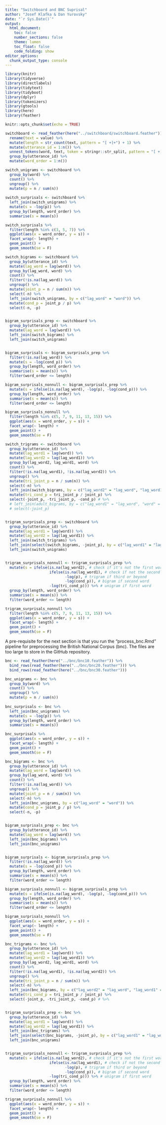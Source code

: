 ```yaml
---
title: "Switchboard and BNC Suprisal"
author: "Josef Klafka & Dan Yurovsky"
date: "`r Sys.Date()`"
output: 
  html_document:
    toc: false
    number_sections: false
    theme: lumen
    toc_float: false
    code_folding: show 
editor_options: 
  chunk_output_type: console
---
```


```r
library(knitr)
library(tidyverse)
library(directlabels)
library(tidytext)
library(tidyboot)
library(dplyr)
library(tokenizers)
library(gtools)
library(here)
library(feather)

knitr::opts_chunk$set(echo = TRUE)
```

```r
switchboard <- read_feather(here("../switchboard/switchboard.feather")) %>%
  rename(text = value) %>%
  mutate(length = str_count(text, pattern = "[ +]+") + 1) %>%
  mutate(utterance_id = 1:n()) %>%
  unnest_tokens(word, text, token = stringr::str_split, pattern = "[ +]+") %>%
  group_by(utterance_id) %>%
  mutate(word_order = 1:n())
```

```r
switch_unigrams <- switchboard %>%
  group_by(word) %>%
  count() %>%
  ungroup() %>%
  mutate(p = n / sum(n))
  
switch_surprisals <- switchboard %>%
  left_join(switch_unigrams) %>%
  mutate(s = -log(p)) %>%
  group_by(length, word_order) %>%
  summarise(s = mean(s)) 

switch_surprisals %>%
  filter(length %in% c(3, 5, 7)) %>%
  ggplot(aes(x = word_order, y = s)) + 
  facet_wrap(~ length) + 
  geom_point() + 
  geom_smooth(se = F)
```

```r
switch_bigrams <- switchboard %>%
  group_by(utterance_id) %>%
  mutate(lag_word = lag(word)) %>%
  group_by(lag_word, word) %>%
  count() %>%
  filter(!is.na(lag_word)) %>%
  ungroup() %>%
  mutate(joint_p = n / sum(n)) %>%
  select(-n) %>%
  left_join(switch_unigrams, by = c("lag_word" = "word")) %>%
  mutate(cond_p = joint_p / p) %>%
  select(-n, -p)


bigram_surprisals_prep <- switchboard %>%
  group_by(utterance_id) %>%
  mutate(lag_word = lag(word)) %>%
  left_join(switch_bigrams) %>%
  left_join(switch_unigrams)


bigram_surprisals <- bigram_surprisals_prep %>%
  filter(!is.na(lag_word)) %>%
  mutate(s = -log(cond_p)) %>%
  group_by(length, word_order) %>%
  summarise(s = mean(s)) %>%
  filter(word_order <= length)

bigram_surprisals_nonnull <- bigram_surprisals_prep %>%
  mutate(s = ifelse(is.na(lag_word), -log(p), -log(cond_p))) %>%
  group_by(length, word_order) %>%
  summarise(s = mean(s)) %>% 
  filter(word_order <= length)

bigram_surprisals_nonnull %>%
  filter(length %in% c(5, 7, 9, 11, 13, 15)) %>%
  ggplot(aes(x = word_order, y = s)) + 
  facet_wrap(~ length) + 
  geom_point() + 
  geom_smooth(se = F)
```

```r
switch_trigrams <- switchboard %>%
  group_by(utterance_id) %>%
  mutate(lag_word1 = lag(word)) %>%
  mutate(lag_word2 = lag(lag_word1)) %>%
  group_by(lag_word2, lag_word1, word) %>%
  count() %>%
  filter(!is.na(lag_word1), !is.na(lag_word2)) %>%
  ungroup() %>%
  mutate(tri_joint_p = n / sum(n)) %>%
  select(-n) %>%
  left_join(switch_bigrams, by = c("lag_word2" = "lag_word", "lag_word1" = "word")) %>%
  mutate(tri_cond_p = tri_joint_p / joint_p) %>%
  select(-joint_p, -tri_joint_p, -cond_p) # %>% 
  # left_join(adult_bigrams, by = c("lag_word1" = "lag_word", "word" = "word")) %>% 
  # select(-joint_p) 


trigram_surprisals_prep <- switchboard %>%
  group_by(utterance_id) %>%
  mutate(lag_word1 = lag(word)) %>%
  mutate(lag_word2 = lag(lag_word1)) %>%
  left_join(switch_trigrams) %>% 
  left_join(select(switch_bigrams, -joint_p), by = c("lag_word1" = "lag_word", "word" = "word")) %>% 
  left_join(switch_unigrams)


trigram_surprisals_nonnull <- trigram_surprisals_prep %>%
  mutate(s = ifelse(is.na(lag_word2), # check if it's not the first word
                    ifelse(is.na(lag_word1), # check if not the second word
                           -log(p), # trigram if third or beyond
                           -log(cond_p)), # bigram if second word
                    -log(tri_cond_p))) %>% # unigram if first word
  group_by(length, word_order) %>%
  summarise(s = mean(s)) %>% 
  filter(word_order <= length)

trigram_surprisals_nonnull %>%
  filter(length %in% c(5, 7, 9, 11, 13, 15)) %>%
  ggplot(aes(x = word_order, y = s)) + 
  facet_wrap(~ length) + 
  geom_point() + 
  geom_smooth(se = F)
```

A pre-requisite for the next section is that you run the "process_bnc.Rmd" pipeline for preprocessing the British National Corpus (bnc). The files are too large to store in the GitHub repository. 

```r
bnc <- read_feather(here("../bnc/bnc10.feather")) %>%
  bind_rows(read_feather(here("../bnc/bnc20.feather"))) %>%
  bind_rows(read_feather(here("../bnc/bnc30.feather")))
```

```r
bnc_unigrams <- bnc %>%
  group_by(word) %>%
  count() %>%
  ungroup() %>%
  mutate(p = n / sum(n))
  
bnc_surprisals <- bnc %>%
  left_join(bnc_unigrams) %>%
  mutate(s = -log(p)) %>%
  group_by(length, word_order) %>%
  summarise(s = mean(s)) 

bnc_surprisals %>%
  ggplot(aes(x = word_order, y = s)) + 
  facet_wrap(~ length) + 
  geom_point() + 
  geom_smooth(se = F)
```

```r
bnc_bigrams <- bnc %>%
  group_by(utterance_id) %>%
  mutate(lag_word = lag(word)) %>%
  group_by(lag_word, word) %>%
  count() %>%
  filter(!is.na(lag_word)) %>%
  ungroup() %>%
  mutate(joint_p = n / sum(n)) %>%
  select(-n) %>%
  left_join(bnc_unigrams, by = c("lag_word" = "word")) %>%
  mutate(cond_p = joint_p / p) %>%
  select(-n, -p)


bigram_surprisals_prep <- bnc %>%
  group_by(utterance_id) %>%
  mutate(lag_word = lag(word)) %>%
  left_join(bnc_bigrams) %>%
  left_join(bnc_unigrams)


bigram_surprisals <- bigram_surprisals_prep %>%
  filter(!is.na(lag_word)) %>%
  mutate(s = -log(cond_p)) %>%
  group_by(length, word_order) %>%
  summarise(s = mean(s)) %>%
  filter(word_order <= length)

bigram_surprisals_nonnull <- bigram_surprisals_prep %>%
  mutate(s = ifelse(is.na(lag_word), -log(p), -log(cond_p))) %>%
  group_by(length, word_order) %>%
  summarise(s = mean(s)) %>% 
  filter(word_order <= length)

bigram_surprisals_nonnull %>%
  ggplot(aes(x = word_order, y = s)) + 
  facet_wrap(~ length) + 
  geom_point() + 
  geom_smooth(se = F)
```

```r
bnc_trigrams <- bnc %>%
  group_by(utterance_id) %>%
  mutate(lag_word1 = lag(word)) %>%
  mutate(lag_word2 = lag(lag_word1)) %>%
  group_by(lag_word2, lag_word1, word) %>%
  count() %>%
  filter(!is.na(lag_word1), !is.na(lag_word2)) %>%
  ungroup() %>%
  mutate(tri_joint_p = n / sum(n)) %>%
  select(-n) %>%
  left_join(bnc_bigrams, by = c("lag_word2" = "lag_word", "lag_word1" = "word")) %>%
  mutate(tri_cond_p = tri_joint_p / joint_p) %>%
  select(-joint_p, -tri_joint_p, -cond_p) # %>% 


trigram_surprisals_prep <- bnc %>%
  group_by(utterance_id) %>%
  mutate(lag_word1 = lag(word)) %>%
  mutate(lag_word2 = lag(lag_word1)) %>%
  left_join(bnc_trigrams) %>% 
  left_join(select(bnc_bigrams, -joint_p), by = c("lag_word1" = "lag_word", "word" = "word")) %>% 
  left_join(bnc_unigrams)


trigram_surprisals_nonnull <- trigram_surprisals_prep %>%
  mutate(s = ifelse(is.na(lag_word2), # check if it's not the first word
                    ifelse(is.na(lag_word1), # check if not the second word
                           -log(p), # trigram if third or beyond
                           -log(cond_p)), # bigram if second word
                    -log(tri_cond_p))) %>% # unigram if first word
  group_by(length, word_order) %>%
  summarise(s = mean(s)) %>% 
  filter(word_order <= length)

trigram_surprisals_nonnull %>%
  ggplot(aes(x = word_order, y = s)) + 
  facet_wrap(~ length) + 
  geom_point() + 
  geom_smooth(se = F)
```